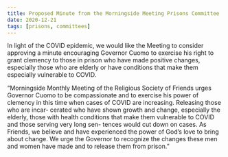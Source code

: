 ```yaml
---
title: Proposed Minute from the Morningside Meeting Prisons Committee
date: 2020-12-21
tags: [prisons, committees]
---
```


In light of the COVID epidemic, we would like the Meeting to consider approving a minute encouraging Governor Cuomo to exercise his right to grant clemency to those in prison who have made positive changes, especially those who are elderly or have conditions that make them especially vulnerable to COVID.

“Morningside Monthly Meeting of the Religious Society of Friends urges Governor Cuomo to be compassionate and to exercise his power of clemency in this time when cases of COVID are increasing. Releasing those who are incar- cerated who have shown growth and change, especially the elderly, those with health conditions that make them vulnerable to COVID and those serving very long sen- tences would cut down on cases. As Friends, we believe and have experienced the power of God’s love to bring about change. We urge the Governor to recognize the changes these men and women have made and to release them from prison.”
